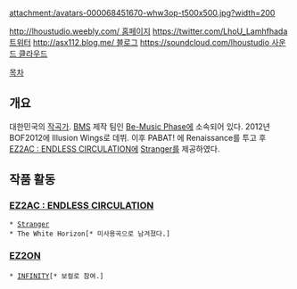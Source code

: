 attachment:/avatars-000068451670-whw3op-t500x500.jpg?width=200

[[http://lhoustudio.weebly.com/ 홈페이지]]
[[https://twitter.com/LhoU_Lamhfhada 트위터]]
[[http://asx112.blog.me/ 블로그]]
[[https://soundcloud.com/lhoustudio 사운드 클라우드]]

[[목차]]
== 개요 ==
대한민국의 [[작곡가]]. [[BMS]] 제작 팀인 [[Be-Music Phase]]에 소속되어 있다.
2012년 BOF2012에 Illusion Wings로 데뷔. 이후 PABAT! 에 Renaissance를 투고 후 [[EZ2AC : ENDLESS CIRCULATION]]에 [[Stranger]]를 제공하였다.

== 작품 활동 ==

=== [[EZ2AC : ENDLESS CIRCULATION]] ===
 * [[Stranger]]
 * The White Horizon[* 미사용곡으로 남겨졌다.]

=== [[EZ2ON]] ===
 * [[INFINITY]][* 보컬로 참여.]
